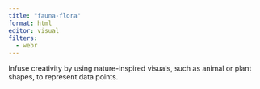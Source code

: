 ```yaml
---
title: "fauna-flora"
format: html
editor: visual
filters:
  - webr
---
```


Infuse creativity by using nature-inspired visuals, such as animal or plant shapes, to represent data points. 


